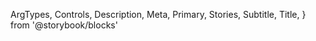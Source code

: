   ArgTypes,
  Controls,
  Description,
  Meta,
  Primary,
  Stories,
  Subtitle,
  Title,
} from '@storybook/blocks'


<Meta of={InputRadioGroupStories} />

<Title />

<Subtitle />

<Description />

---

## Props

On top of all the props, attributes and event handler you can set on a
`<div />` element, the component accepts the following props:

<ArgTypes />

<Stories includePrimary={false} title="Radios" />

## Playground

<Primary />

<Controls />
